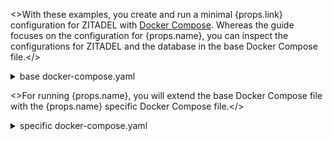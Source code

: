 
<>With these examples, you create and run a minimal {props.link} configuration for ZITADEL with <a href="https://docs.docker.com/compose">Docker Compose</a>.
Whereas the guide focuses on the configuration for {props.name}, you can inspect the configurations for ZITADEL and the database in the base Docker Compose file.</>
<details>
    <summary>base docker-compose.yaml</summary>
    <CodeBlock language="yaml">{ComposeYaml}</CodeBlock>
</details>

<>For running {props.name}, you will extend the base Docker Compose file with the {props.name} specific Docker Compose file.</>

<details>
    <summary>specific docker-compose.yaml</summary>
    <CodeBlock language="yaml">{props.compose}</CodeBlock>
</details>
